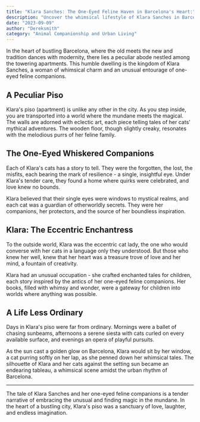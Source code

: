 ```yaml
---
title: "Klara Sanches: The One-Eyed Feline Haven in Barcelona's Heart:"
description: "Uncover the whimsical lifestyle of Klara Sanches in Barcelona, where her apartment becomes a sanctuary for one-eyed feline companions, blending eccentricity with love and care."
date: "2023-09-09"
author: "Dereksmith"
category: "Animal Companionship and Urban Living"
---
```


In the heart of bustling Barcelona, where the old meets the new and tradition dances with modernity, there lies a peculiar abode nestled among the towering apartments. This humble dwelling is the kingdom of Klara Sanches, a woman of whimsical charm and an unusual entourage of one-eyed feline companions.

## A Peculiar Piso

Klara's piso (apartment) is unlike any other in the city. As you step inside, you are transported into a world where the mundane meets the magical. The walls are adorned with eclectic art, each piece telling tales of her cats' mythical adventures. The wooden floor, though slightly creaky, resonates with the melodious purrs of her feline family.

## The One-Eyed Whiskered Companions

Each of Klara's cats has a story to tell. They were the forgotten, the lost, the misfits, each bearing the mark of resilience - a single, insightful eye. Under Klara's tender care, they found a home where quirks were celebrated, and love knew no bounds.

Klara believed that their single eyes were windows to mystical realms, and each cat was a guardian of otherworldly secrets. They were her companions, her protectors, and the source of her boundless inspiration.

## Klara: The Eccentric Enchantress

To the outside world, Klara was the eccentric cat lady, the one who would converse with her cats in a language only they understood. But those who knew her well, knew that her heart was a treasure trove of love and her mind, a fountain of creativity.

Klara had an unusual occupation - she crafted enchanted tales for children, each story inspired by the antics of her one-eyed feline companions. Her books, filled with whimsy and wonder, were a gateway for children into worlds where anything was possible.

## A Life Less Ordinary

Days in Klara's piso were far from ordinary. Mornings were a ballet of chasing sunbeams, afternoons a serene siesta with cats curled on every available surface, and evenings an opera of playful pursuits.

As the sun cast a golden glow on Barcelona, Klara would sit by her window, a cat purring softly on her lap, as she penned down her whimsical tales. The silhouette of Klara and her cats against the setting sun became an endearing tableau, a whimsical scene amidst the urban rhythm of Barcelona.

---

The tale of Klara Sanches and her one-eyed feline companions is a tender narrative of embracing the unusual and finding magic in the mundane. In the heart of a bustling city, Klara's piso was a sanctuary of love, laughter, and endless imagination.
